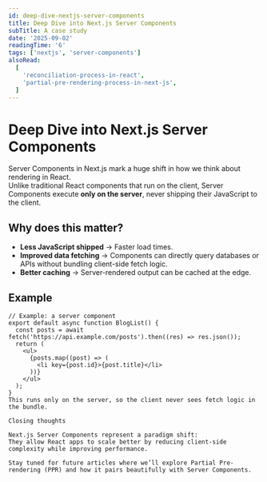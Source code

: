 ```yaml
---
id: deep-dive-nextjs-server-components
title: Deep Dive into Next.js Server Components
subTitle: A case study
date: '2025-09-02'
readingTime: '6'
tags: ['nextjs', 'server-components']
alsoRead:
  [
    'reconciliation-process-in-react',
    'partial-pre-rendering-process-in-next-js',
  ]
---
```


# Deep Dive into Next.js Server Components

Server Components in Next.js mark a huge shift in how we think about rendering in React.  
Unlike traditional React components that run on the client, Server Components execute **only on the server**, never shipping their JavaScript to the client.

## Why does this matter?

- **Less JavaScript shipped** → Faster load times.
- **Improved data fetching** → Components can directly query databases or APIs without bundling client-side fetch logic.
- **Better caching** → Server-rendered output can be cached at the edge.

## Example

```tsx
// Example: a server component
export default async function BlogList() {
  const posts = await fetch('https://api.example.com/posts').then((res) => res.json());
  return (
    <ul>
      {posts.map((post) => (
        <li key={post.id}>{post.title}</li>
      ))}
    </ul>
  );
}
This runs only on the server, so the client never sees fetch logic in the bundle.

Closing thoughts

Next.js Server Components represent a paradigm shift:
They allow React apps to scale better by reducing client-side complexity while improving performance.

Stay tuned for future articles where we’ll explore Partial Pre-rendering (PPR) and how it pairs beautifully with Server Components.
```
